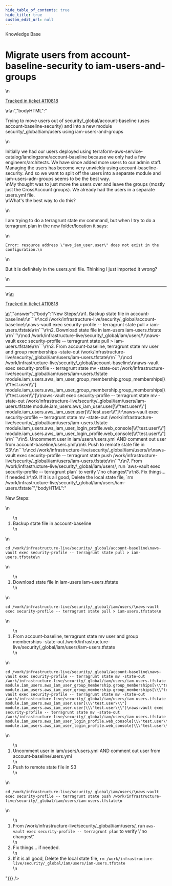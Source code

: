 ```yaml
---
hide_table_of_contents: true
hide_title: true
custom_edit_url: null
---
```



<head>
  <link rel="canonical" href="https://github.com/gruntwork-io/knowledge-base/discussions/807" />
</head>

<CenterLayout>
<span className="searchCategory">Knowledge Base</span>
<h1>Migrate users from account-baseline-security to iam-users-and-groups</h1>
<GitHub discussion={{"id":"D_kwDOF8slf84AYR31","number":807,"author":{"login":"justin-octo"},"title":"Migrate users from account-baseline-security to iam-users-and-groups","body":"\nTrying to move users out of security/_global/account-baseline (uses account-baseline-security) and into a new module security/_global/iam/users using iam-users-and-groups\r\n\r\nInitially we had our users deployed using terraform-aws-service-catalog/landingzone/account-baseline because we only had a few engineers/architects.  We have since added more users to our admin staff.  Managing the users has become very unwieldy using account-baseline-security.  And so we want to split off the users into a separate module and iam-users-adn-groups seems to be the best way.\r\nMy thought was to just move the users over and leave the groups (mostly just the CrossAccount groups).  We already had the users in a separate users.yml file.\r\nWhat's the best way to do this?\r\n\r\nI am trying to do a terragrunt state mv command, but when I try to do a terragrunt plan in the new folder/location it says: \r\n```\r\nError: resource address \"aws_iam_user.user\" does not exist in the configuration.\r\n```\r\n\r\nBut it is definitely in the users.yml file.  Thinking I just imported it wrong?\r\n\n\n---\n\n<ins datetime=\"2024-03-12T20:12:06Z\">\n  <p><a href=\"https://support.gruntwork.io/hc/requests/110818\">Tracked in ticket #110818</a></p>\n</ins>\n","bodyHTML":"<p dir=\"auto\">Trying to move users out of security/_global/account-baseline (uses account-baseline-security) and into a new module security/_global/iam/users using iam-users-and-groups</p>\n<p dir=\"auto\">Initially we had our users deployed using terraform-aws-service-catalog/landingzone/account-baseline because we only had a few engineers/architects.  We have since added more users to our admin staff.  Managing the users has become very unwieldy using account-baseline-security.  And so we want to split off the users into a separate module and iam-users-adn-groups seems to be the best way.<br>\nMy thought was to just move the users over and leave the groups (mostly just the CrossAccount groups).  We already had the users in a separate users.yml file.<br>\nWhat's the best way to do this?</p>\n<p dir=\"auto\">I am trying to do a terragrunt state mv command, but when I try to do a terragrunt plan in the new folder/location it says:</p>\n<div class=\"snippet-clipboard-content notranslate position-relative overflow-auto\" data-snippet-clipboard-copy-content=\"Error: resource address &quot;aws_iam_user.user&quot; does not exist in the configuration.\"><pre class=\"notranslate\"><code class=\"notranslate\">Error: resource address \"aws_iam_user.user\" does not exist in the configuration.\n</code></pre></div>\n<p dir=\"auto\">But it is definitely in the users.yml file.  Thinking I just imported it wrong?</p>\n<hr>\n<ins datetime=\"2024-03-12T20:12:06Z\">\n  <p dir=\"auto\"><a href=\"https://support.gruntwork.io/hc/requests/110818\" rel=\"nofollow\">Tracked in ticket #110818</a></p>\n</ins>","answer":{"body":"New Steps:\r\n1. Backup state file in account-baseline\r\n```\r\ncd /work/infrastructure-live/security/_global/account-baseline\r\naws-vault exec security-profile -- terragrunt state pull > iam-users.tfstate\r\n```\r\n2. Download state file in iam-users iam-users.tfstate \r\n```\r\ncd /work/infrastructure-live/security/_global/iam/users/\r\naws-vault exec security-profile -- terragrunt state pull > iam-users.tfstate\r\n```\r\n3. From account-baseline, terragrunt state mv user and group memberships -state-out /work/infrastructure-live/security/_global/iam/users/iam-users.tfstate\r\n```\r\ncd /work/infrastructure-live/security/_global/account-baseline\r\naws-vault exec security-profile -- terragrunt state mv -state-out /work/infrastructure-live/security/_global/iam/users/iam-users.tfstate module.iam_users.aws_iam_user_group_membership.group_memberships[\\\"test.user\\\"] module.iam_users.aws_iam_user_group_membership.group_memberships[\\\"test.user\\\"]\r\naws-vault exec security-profile -- terragrunt state mv -state-out /work/infrastructure-live/security/_global/iam/users/iam-users.tfstate module.iam_users.aws_iam_user.user[\\\"test.user\\\"] module.iam_users.aws_iam_user.user[\\\"test.user\\\"]\r\naws-vault exec security-profile -- terragrunt state mv -state-out /work/infrastructure-live/security/_global/iam/users/iam-users.tfstate module.iam_users.aws_iam_user_login_profile.web_console[\\\"test.user\\\"] module.iam_users.aws_iam_user_login_profile.web_console[\\\"test.user\\\"]\r\n```\r\n5. Uncomment user in iam/users/users.yml AND comment out user from account-baseline/users.yml\r\n6. Push to remote state file in S3\r\n```\r\ncd /work/infrastructure-live/security/_global/iam/users/\r\naws-vault exec security-profile -- terragrunt state push /work/infrastructure-live/security/_global/iam/users/iam-users.tfstate\r\n```\r\n7. From /work/infrastructure-live/security/_global/iam/users/, run `aws-vault exec security-profile -- terragrunt plan` to verify \"no changes\"\r\n8. Fix things... if needed.\r\n9. If it is all good, Delete the local state file, `rm /work/infrastructure-live/security/_global/iam/users/iam-users.tfstate`","bodyHTML":"<p dir=\"auto\">New Steps:</p>\n<ol dir=\"auto\">\n<li>Backup state file in account-baseline</li>\n</ol>\n<div class=\"snippet-clipboard-content notranslate position-relative overflow-auto\" data-snippet-clipboard-copy-content=\"cd /work/infrastructure-live/security/_global/account-baseline\naws-vault exec security-profile -- terragrunt state pull &gt; iam-users.tfstate\"><pre class=\"notranslate\"><code class=\"notranslate\">cd /work/infrastructure-live/security/_global/account-baseline\naws-vault exec security-profile -- terragrunt state pull &gt; iam-users.tfstate\n</code></pre></div>\n<ol start=\"2\" dir=\"auto\">\n<li>Download state file in iam-users iam-users.tfstate</li>\n</ol>\n<div class=\"snippet-clipboard-content notranslate position-relative overflow-auto\" data-snippet-clipboard-copy-content=\"cd /work/infrastructure-live/security/_global/iam/users/\naws-vault exec security-profile -- terragrunt state pull &gt; iam-users.tfstate\"><pre class=\"notranslate\"><code class=\"notranslate\">cd /work/infrastructure-live/security/_global/iam/users/\naws-vault exec security-profile -- terragrunt state pull &gt; iam-users.tfstate\n</code></pre></div>\n<ol start=\"3\" dir=\"auto\">\n<li>From account-baseline, terragrunt state mv user and group memberships -state-out /work/infrastructure-live/security/_global/iam/users/iam-users.tfstate</li>\n</ol>\n<div class=\"snippet-clipboard-content notranslate position-relative overflow-auto\" data-snippet-clipboard-copy-content=\"cd /work/infrastructure-live/security/_global/account-baseline\naws-vault exec security-profile -- terragrunt state mv -state-out /work/infrastructure-live/security/_global/iam/users/iam-users.tfstate module.iam_users.aws_iam_user_group_membership.group_memberships[\\&quot;test.user\\&quot;] module.iam_users.aws_iam_user_group_membership.group_memberships[\\&quot;test.user\\&quot;]\naws-vault exec security-profile -- terragrunt state mv -state-out /work/infrastructure-live/security/_global/iam/users/iam-users.tfstate module.iam_users.aws_iam_user.user[\\&quot;test.user\\&quot;] module.iam_users.aws_iam_user.user[\\&quot;test.user\\&quot;]\naws-vault exec security-profile -- terragrunt state mv -state-out /work/infrastructure-live/security/_global/iam/users/iam-users.tfstate module.iam_users.aws_iam_user_login_profile.web_console[\\&quot;test.user\\&quot;] module.iam_users.aws_iam_user_login_profile.web_console[\\&quot;test.user\\&quot;]\"><pre class=\"notranslate\"><code class=\"notranslate\">cd /work/infrastructure-live/security/_global/account-baseline\naws-vault exec security-profile -- terragrunt state mv -state-out /work/infrastructure-live/security/_global/iam/users/iam-users.tfstate module.iam_users.aws_iam_user_group_membership.group_memberships[\\\"test.user\\\"] module.iam_users.aws_iam_user_group_membership.group_memberships[\\\"test.user\\\"]\naws-vault exec security-profile -- terragrunt state mv -state-out /work/infrastructure-live/security/_global/iam/users/iam-users.tfstate module.iam_users.aws_iam_user.user[\\\"test.user\\\"] module.iam_users.aws_iam_user.user[\\\"test.user\\\"]\naws-vault exec security-profile -- terragrunt state mv -state-out /work/infrastructure-live/security/_global/iam/users/iam-users.tfstate module.iam_users.aws_iam_user_login_profile.web_console[\\\"test.user\\\"] module.iam_users.aws_iam_user_login_profile.web_console[\\\"test.user\\\"]\n</code></pre></div>\n<ol start=\"5\" dir=\"auto\">\n<li>Uncomment user in iam/users/users.yml AND comment out user from account-baseline/users.yml</li>\n<li>Push to remote state file in S3</li>\n</ol>\n<div class=\"snippet-clipboard-content notranslate position-relative overflow-auto\" data-snippet-clipboard-copy-content=\"cd /work/infrastructure-live/security/_global/iam/users/\naws-vault exec security-profile -- terragrunt state push /work/infrastructure-live/security/_global/iam/users/iam-users.tfstate\"><pre class=\"notranslate\"><code class=\"notranslate\">cd /work/infrastructure-live/security/_global/iam/users/\naws-vault exec security-profile -- terragrunt state push /work/infrastructure-live/security/_global/iam/users/iam-users.tfstate\n</code></pre></div>\n<ol start=\"7\" dir=\"auto\">\n<li>From /work/infrastructure-live/security/_global/iam/users/, run <code class=\"notranslate\">aws-vault exec security-profile -- terragrunt plan</code> to verify \"no changes\"</li>\n<li>Fix things... if needed.</li>\n<li>If it is all good, Delete the local state file, <code class=\"notranslate\">rm /work/infrastructure-live/security/_global/iam/users/iam-users.tfstate</code></li>\n</ol>"}}} />

</CenterLayout>
  

<!-- ##DOCS-SOURCER-START
{
  "sourcePlugin": "github-discussions",
  "hash": "9f16f01f1077f1b7ebd8f320bf848e3d"
}
##DOCS-SOURCER-END -->
